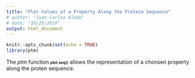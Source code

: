 ```yaml
---
title: "Plot Values of a Property Along the Protein Sequence"
# author: "Juan Carlos Aledo"
# date: "10/25/2019"
output: html_document
---
```


```r
knitr::opts_chunk$set(echo = TRUE)
library(ptm)
```

The _ptm_ function <font size="1">**plot.seq()**</font> allows the representation of a chonsen property along the proten sequence. 